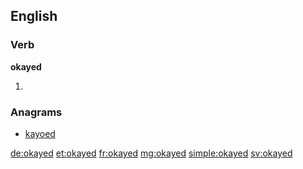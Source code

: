 ==English==

===Verb===
'''okayed'''

# {{en-past of|okay}}

===Anagrams===
* [[kayoed#English|kayoed]]

[[de:okayed]]
[[et:okayed]]
[[fr:okayed]]
[[mg:okayed]]
[[simple:okayed]]
[[sv:okayed]]